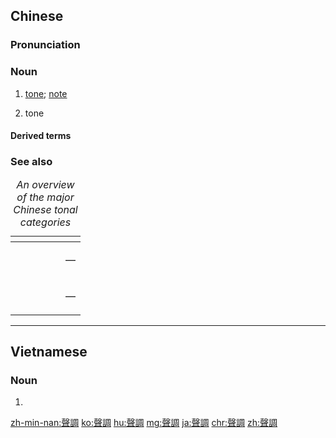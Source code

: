 {{also|声調|声调}}
==Chinese==
{{zh-forms|s=声调}}

===Pronunciation===
{{zh-pron
|m=shēngdiào,er=y
|c=sing1 diu6
|h=pfs=sâng-thiau
|mn=siaⁿ-tiāu
|w=1sen diau
|md=sĭng-diêu
|ma=y
|cat=n
}}

===Noun===
{{zh-noun}}

# [[tone]]; [[note]]
# {{lb|zh|linguistics}} tone

====Derived terms====
{{zh-der|聲調符號|聲調數字}}

===See also===
{| class="wikitable" style="text-align:center"
|+ ''An overview of the major Chinese tonal categories''
|-
! !! {{zh-l|平聲}} !! {{zh-l|上聲}} !! {{zh-l|去聲}} !! {{zh-l|入聲}} !! {{zh-l|輕聲}}
|-
! {{zh-l|陰}}
| {{zh-l|陰平}} || {{zh-l|陰上}} || {{zh-l|陰去}} || {{zh-l|陰入}} || —
|-
! {{zh-l|陽}}
| {{zh-l|陽平}} || {{zh-l|陽上}} || {{zh-l|陽去}} || {{zh-l|陽入}} || —
|}

{{zh-cat|Beginning}}

----

==Vietnamese==
{{vi-hantutab}}

===Noun===
{{vi-hantu}}

# {{han tu form of|thanh điệu|a [[Vietnamese]], [[Chinese]] character or word tone}}

[[zh-min-nan:聲調]]
[[ko:聲調]]
[[hu:聲調]]
[[mg:聲調]]
[[ja:聲調]]
[[chr:聲調]]
[[zh:聲調]]